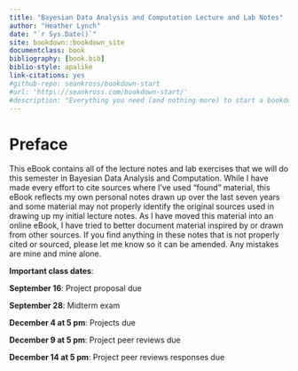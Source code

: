 ```yaml
--- 
title: "Bayesian Data Analysis and Computation Lecture and Lab Notes"
author: "Heather Lynch"
date: "`r Sys.Date()`"
site: bookdown::bookdown_site
documentclass: book
bibliography: [book.bib]
biblio-style: apalike
link-citations: yes
#github-repo: seankross/bookdown-start
#url: 'http\://seankross.com/bookdown-start/'
#description: "Everything you need (and nothing more) to start a bookdown book."
---
```


# Preface {-}

This eBook contains all of the lecture notes and lab exercises that we will do this semester in Bayesian Data Analysis and Computation. While I have made every effort to cite sources where I've used "found" material, this eBook reflects my own personal notes drawn up over the last seven years and some material may not properly identify the original sources used in drawing up my initial lecture notes. As I have moved this material into an online eBook, I have tried to better document material inspired by or drawn from other sources. If you find anything in these notes that is not properly cited or sourced, please let me know so it can be amended. Any mistakes are mine and mine alone.

**Important class dates**:

**September 16**: Project proposal due

**September 28**: Midterm exam

**December 4 at 5 pm**: Projects due

**December 9 at 5 pm**: Project peer reviews due

**December 14 at 5 pm**: Project peer reviews responses due